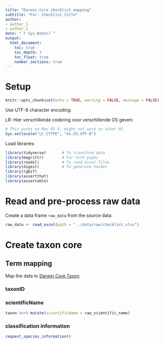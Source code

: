 ```yaml
---
title: "Darwin Core checklist mapping"
subtitle: "For: Checklist title"
author:
- author_1
- author_2
date: "`r Sys.Date()`"
output:
  html_document:
    toc: true
    toc_depth: 3
    toc_float: true
    number_sections: true
---
```



# Setup

```r
knitr::opts_chunk$set(echo = TRUE, warning = FALSE, message = FALSE)
```

Use UTF-8 character encoding:

LR: Hier verschillende codering voor verschillende OS geven:

```r
# This works on Mac OS X, might not work on other OS
Sys.setlocale("LC_CTYPE", "en_US.UTF-8")
```

Load libraries:

```r
library(tidyverse)       # To transform data
library(magrittr)        # For %<>% pipes
library(readxl)          # To read Excel files
library(digest)          # To generate hashes
library(rgbif)
library(assertthat)
library(assertable)
```

# Read and pre-process raw data

Create a data frame `raw_data` from the source data:

```r
raw_data <- read_excel(path = "../data/raw/checklist.xlsx") 
```


# Create taxon core

## Term mapping
 
Map the data to [Darwin Core Taxon](http://rs.gbif.org/core/dwc_taxon_2015-04-24.xml).

### taxonID

### scientificName

```r
taxon %<>% mutate(scientificName = raw_scientific_name) 
```


### classification information

```r
request_species_information()
```

